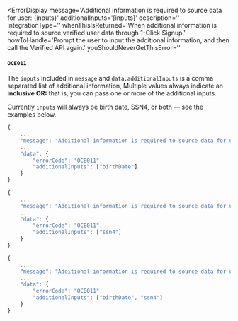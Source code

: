 
<ErrorDisplay
  message='Additional information is required to source data for user: {inputs}'
  additionalInputs='[inputs]'
  description=''
  integrationType=''
  whenThisIsReturned='When additional information is required to source verified user data through 1-Click Signup.' 
  howToHandle='Prompt the user to input the additional information, and then call the Verified API again.'
  youShouldNeverGetThisError=''
>
  #### `OCE011`
</ErrorDisplay>

The `inputs` included in `message` and `data.additionalInputs` is a comma separated list of additional information, Multiple values always indicate an **inclusive OR:** that is, you can pass one or more of the additional inputs.

Currently `inputs` will always be birth date, SSN4, or both — see the examples below.

<BirthDateOverSsn4Admonition/>

```typescript title="Example: Birth Date Only"
{
    ...
    "message": "Additional information is required to source data for user: birthDate"
    ...
    "data": {
        "errorCode": "OCE011",
        "additionalInputs": ["birthDate"]
    }
}
```

```typescript title="Example: SSN4 Only"
{
    ...
    "message": "Additional information is required to source data for user: ssn4"
    ...
    "data": {
        "errorCode": "OCE011",
        "additionalInputs": ["ssn4"]
    }
}
```

```typescript title="Example: Both Birth Date and SSN4"
{
    ...
    "message": "Additional information is required to source data for user: birthDate, ssn4"
    ...
    "data": {
        "errorCode": "OCE011",
        "additionalInputs": ["birthDate", "ssn4"]
    }
}
```